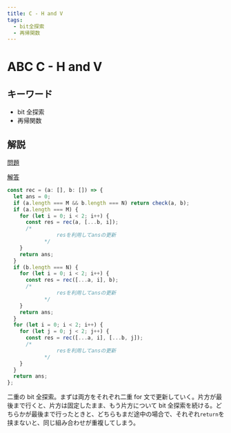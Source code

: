 ```yaml
---
title: C - H and V
tags:
  - bit全探索
  - 再帰関数
---
```


# ABC C - H and V

## キーワード


- bit 全探索
- 再帰関数

## 解説

[問題](https://atcoder.jp/contests/abc173/tasks/abc173_c)

[解答](https://atcoder.jp/contests/abc173/submissions/41452740)

```ts
const rec = (a: [], b: []) => {
  let ans = 0;
  if (a.length === M && b.length === N) return check(a, b);
  if (a.length === M) {
    for (let i = 0; i < 2; i++) {
      const res = rec(a, [...b, i]);
      /*
                resを利用してansの更新
            */
    }
    return ans;
  }
  if (b.length === N) {
    for (let i = 0; i < 2; i++) {
      const res = rec([...a, i], b);
      /*
                resを利用してansの更新
            */
    }
    return ans;
  }
  for (let i = 0; i < 2; i++) {
    for (let j = 0; j < 2; j++) {
      const res = rec([...a, i], [...b, j]);
      /*
                resを利用してansの更新
            */
    }
  }
  return ans;
};
```

二重の bit 全探索。まずは両方をそれぞれ二重 for 文で更新していく。片方が最後まで行くと、片方は固定したまま、もう片方について bit 全探索を続ける。どちらかが最後まで行ったときと、どちらもまだ途中の場合で、それぞれ`return`を挟まないと、同じ組み合わせが重複してしまう。
